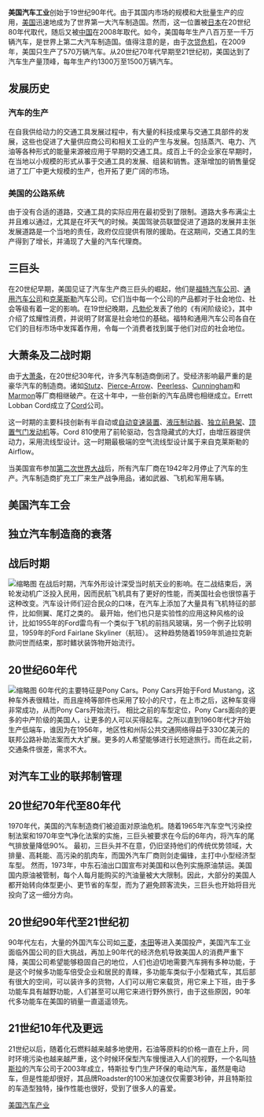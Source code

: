 {{expand|time=2014-12-20T12:56:13+00:00}}
{{unreferenced|time=2014-12-20T12:56:13+00:00}}
'''美国汽车工业'''创始于19世纪90年代。由于其国内市场的规模和大批量生产的应用，[[美国|美国]]迅速地成为了世界第一大汽车制造国。然而，这一位置被[[日本|日本]]在20世纪80年代取代，随后又被[[中国|中国]]在2008年取代。如今，美国每年生产八百万至一千万辆汽车，是世界上第二大汽车制造国。值得注意的是，由于[[次贷危机|次贷危机]]，在2009年，美国只生产了570万辆汽车。从20世纪70年代早期至21世纪初，美国达到了汽车生产量顶峰，每年生产约1300万至1500万辆汽车。
==发展历史==
===汽车的生产===
在自我供给动力的交通工具发展过程中，有大量的科技成果与交通工具部件的发展，这些也促进了大量供应商公司和相关工业的产生与发展。包括蒸汽、电力、汽油等各种形式的能量来源被应用于早期的交通工具。成百上千的企业家在早期时，在当地以小规模的形式从事于交通工具的发展、组装和销售。逐渐增加的销售量促进了工厂中更大规模的生产，也开拓了更广阔的市场。

===美国的公路系统===
由于没有合适的道路，交通工具的实际应用在最初受到了限制。道路大多布满尘土并且难以通过，尤其是在坏天气的时候。美国驾驶员联盟促进了道路的发展并主张发展道路是一个当地的责任，政府仅应提供有限的援助。在这期间，交通工具的生产得到了增长，并涌现了大量的汽车代理商。


==三巨头==
在20世纪早期，美国见证了汽车生产商三巨头的崛起，他们是[[福特汽车公司|福特汽车公司]]、[[通用汽车公司|通用汽车公司]]和[[克莱斯勒|克莱斯勒]]汽车公司。它们当中每一个公司的产品都对于社会地位、社会等级有着一定的影响。在19世纪晚期，[[凡勃伦|凡勃伦]]发表了他的《有闲阶级论》，其中介绍了炫耀性消费，并说明了财富是社会地位的基础。福特和通用汽车公司各自在它们的目标市场中发挥着作用，令每一个消费者找到属于他们对应的社会地位。

==大萧条及二战时期==
由于[[大萧条|大萧条]]，在20世纪30年代，许多汽车制造商倒闭了。受经济影响最严重的是豪华汽车的制造商。诸如[[Stutz|Stutz]]、[[Pierce-Arrow|Pierce-Arrow]]、[[Peerless|Peerless]]、[[Cunningham|Cunningham]]和[[Marmon|Marmon]]等厂商相继破产。在这十年中，一些创新的汽车品牌也相继成立。Errett Lobban Cord成立了[[Cord|Cord]]公司。

这一时期的主要科技创新有半自动或[[自动变速装置|自动变速装置]]、[[液压制动器|液压制动器]]、[[独立前悬架|独立前悬架]]、[[顶置气门发动机|顶置气门发动机]]等。Cord 810使用了前轮驱动，包含隐藏式的大灯，由增压器提供动力，采用流线型设计。这一时期最极端的空气流线型设计属于来自克莱斯勒的Airflow。

当美国宣布参加[[第二次世界大战|第二次世界大战]]后，所有汽车厂商在1942年2月停止了汽车的生产。汽车制造商扩充工厂来生产战争用品，诸如武器、飞机和军用车辆。
==美国汽车工会==
==独立汽车制造商的衰落==
==战后时期==
[[File:T-bird.jpg|缩略图]]
在战后时期，汽车外形设计深受当时航天业的影响。在二战结束后，涡轮发动机广泛投入民用，因而民航飞机具有了更好的性能，而美国社会也很惊喜于这种改变。汽车设计师们迎合民众的口味，在汽车上添加了大量具有飞机特征的部件，比如侧翼、尾灯之类的。
最开始，他们也只是实验性的应用这种风格的设计，比如1955年的Ford雷鸟有一个类似于飞机的前挡风玻璃，另一个例子比较明显，1959年的Ford Fairlane Skyliner（航班）。
这种趋势随着1959年凯迪拉克新款问世而结束，那时鳍状装饰物开始流行。

==20世纪60年代==
[[File:Ford_Mustang_GTA_Fastback_1967.jpg|缩略图]]
60年代的主要特征是Pony Cars。Pony Cars开始于Ford Mustang，这种车外表很精壮，而且座椅等部件也采用了较小的尺寸，在上市之后，这种车变得非常成功，从而Pony Cars开始流行。
相比之前的车型定位，Pony Cars面向的更多的中产阶级的美国人，让更多的人可以买得起车。之所以直到1960年代才开始生产低端车，谁因为在1956年，地区性和州际公共交通网络得益于330亿美元的联邦公路补助法案而大大扩展。更多的人希望能够进行长短途旅行。而在此之前，交通条件很差，需求不大。

==对汽车工业的联邦制管理==
==20世纪70年代至80年代==
1970年代，美国的汽车制造商们被迫面对原油危机。随着1965年汽车空气污染控制法案和1970年空气净化法案的实施，三巨头被要求在今后的6年内，将汽车的尾气排放量降低90%。
最初，三巨头并不在意，仍旧坚持他们的传统优势领域，大排量、高耗能、高污染的肌肉车，而国外汽车厂商则剑走偏锋，主打中小型经济型车型。
然而，1973年，中东石油出口国宣布对美国和以色列实施原油禁运。美国国内原油被管制，每个人每月能购买的汽油量被大大限制。因此，大部分的美国人都开始转向体型更小、更节省的车型，而为了避免顾客流失，三巨头也开始将目光投向了这一细分方向。

==20世纪90年代至21世纪初==
90年代左右，大量的外国汽车公司如[[三菱|三菱]]，[[本田|本田]]等进入美国投产，美国汽车工业面临外国公司的巨大挑战，再加上90年代的经济危机导致美国人的消费严重下降，美国公司希望能够稳固自己的地位，人们也迫切地需要汽车拥有多种功能，于是这个时候多功能车倍受企业和居民的青睐，多功能车类似于小型箱式车，其后部有很大的空间，可以装许多的货物，人们可以用它来载货，用它来上下班，由于多功能车具有越野功能，人们甚至可以用它来进行野外旅行，由于这些原因，90年代多功能车在美国的销量一直遥遥领先。

==21世纪10年代及更远==
21世纪以后，随着化石燃料越来越多地使用，石油等原料的价格一直在上升，同时环境污染也越来越严重，这个时候环保型汽车慢慢进入人们的视野，一个名叫[[特斯拉|特斯拉]]的汽车公司于2003年成立，特斯拉专门生产环保的电动汽车，虽然是电动车，但是性能却很好，其品牌Roadster的100米加速仅仅需要3秒钟，并且特斯拉的车造型独特，操作性能也很好，受到了很多人的喜爱。

[[Category:美国汽车产业|]]